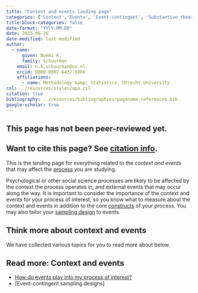 ```yaml
---
title: "Context and events landing page"
categories: ['Context','Events', 'Event-contingent', 'Substantive theory', 'Landing page']
title-block-categories: false
date-format: "YYYY-MM-DD"
date: 2023-06-26
date-modified: last-modified
author:
  - name:
      given: Noémi K.
      family: Schuurman
    email: n.k.schuurman@uu.nl
    orcid: 0000-0002-6437-5966
    affiliations:
      - name: Methodology &amp; Statistics, Utrecht University
csl: ../resources/styles/apa.csl
citation: true
bibliography: ../resources/bibliographies/pagename_references.bib
google-scholar: true
---
```


::: callout-caution
## This page has not been peer-reviewed yet.
:::

::: callout-note
## Want to cite this page? See [citation info](context-events.html#citation).
:::

This is the landing page for everything related to the <i> context and events </i> that may affect the [process](../processes.qmd) you are studying.

Psychological or other social science processes are likely to be affected by the context the process operates in, and external events that may occur along the way. It is important to consider the importance of the context and events for your process of interest, so you know what to measure about the context and events in addition to the core [constructs](../your-study/constructs.qmd) of your process. You may also tailor your [sampling design](../measurement/sampling.qmd) to events. 

## Think more about context and events

We have collected various topics for you to read more about below.

::: {.callout-note collapse="false"}
## Read more: Context and events
-   [How do events play into my process of interest?](context-events/event-relations.qmd)
-   [Event-contingent sampling designs]
:::


```{=html}
<!--
# Related pages

-   [Measurement coverage, time span, & granularity.](/TScale_MeasCoverage.html)

-   [Measuring and Relating Multiple Constructs Measured at Different Timescales](/TScale_RelatingConstructs.html)

-   [Capturing Regime Switches](/TScale_Switches.html)

-   [Event-Relations in ILD Measurement](/EventRelations.html)

-   [Measurement Burst Designs]
-->
```
